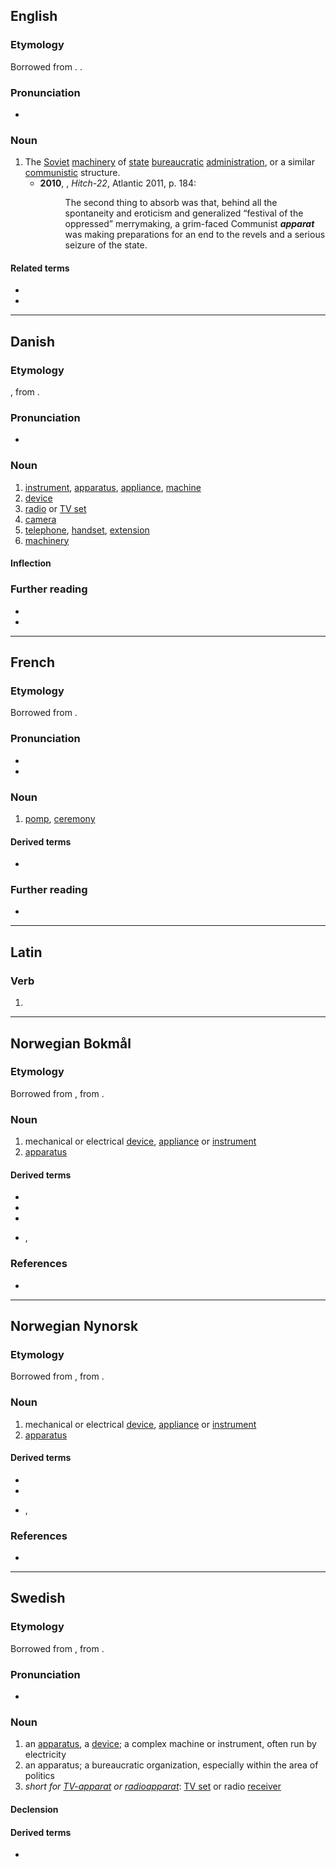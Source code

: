 {{also|Apparat}}

==English==

===Etymology===
Borrowed from {{bor|en|ru|аппара́т||[[apparatus]], apparat}}. {{doublet|en|apparatus}}.

===Pronunciation===
* {{rhymes|en|ɑːt}}

===Noun===
{{en-noun}}

# The [[Soviet]] [[machinery]] of [[state]] [[bureaucratic]] [[administration]], or a similar [[communistic]] structure.
#* '''2010''', {{w|Christopher Hitchens}}, ''Hitch-22'', Atlantic 2011, p. 184:
#*: The second thing to absorb was that, behind all the spontaneity and eroticism and generalized “festival of the oppressed” merrymaking, a grim-faced Communist '''''apparat''''' was making preparations for an end to the revels and a serious seizure of the state.

====Related terms====
* {{l|en|apparatchik}}
* {{l|en|apparatus}}

----

==Danish==

===Etymology===
{{bor|da|de|Apparat||device, apparatus}}, from {{der|da|la|apparātus}}.

===Pronunciation===
* {{IPA|da|/aparat/|[ɑb̥ɑˈʁɑːˀd̥]|/apərat/|[ɑb̥əˈʁɑːˀd̥]}}

===Noun===
{{da-noun|et|er}}

# [[instrument]], [[apparatus]], [[appliance]], [[machine]]
# [[device]]
# [[radio]] or [[TV set]]
# [[camera]]
# [[telephone]], [[handset]], [[extension]]
# [[machinery]]

====Inflection====
{{da-noun-infl|et|er}}

===Further reading===
* {{R:Den Danske Ordbog}}
* {{pedia|lang=da}}

----

==French==

===Etymology===
Borrowed from {{bor|fr|la|apparatus}}.

===Pronunciation===
* {{fr-IPA}}
* {{audio|fr|LL-Q150 (fra)-LoquaxFR-apparat.wav|Audio}}

===Noun===
{{fr-noun|m}}

# [[pomp]], [[ceremony]]

====Derived terms====
* {{l|fr|apparat critique}}

===Further reading===
* {{R:TLFi}}

----

==Latin==

===Verb===
{{la-verb-form|apparat}}

# {{inflection of|la|apparō||3|s|pres|actv|indc}}

----

==Norwegian Bokmål==

===Etymology===
Borrowed from {{bor|nb|fr|apparat}}, from {{der|nb|la|apparatus}}.

===Noun===
{{nb-noun-n3}}

# mechanical or electrical [[device]], [[appliance]] or [[instrument]]
# [[apparatus]]

====Derived terms====
* {{l|nb|fjernsynsapparat}}
* {{l|nb|forstørrelsesapparat}}
* {{l|nb|fotoapparat}}
* {{l|nb|kassaapparat}}, {{l|nb|kasseapparat}}

===References===
* {{R:The Bokmål Dictionary}}

----

==Norwegian Nynorsk==

===Etymology===
Borrowed from {{bor|nn|fr|apparat}}, from {{der|nn|la|apparatus}}.

===Noun===
{{nn-noun-n1}}

# mechanical or electrical [[device]], [[appliance]] or [[instrument]]
# [[apparatus]]

====Derived terms====
* {{l|nn|fjernsynsapparat}}
* {{l|nn|fotoapparat}}
* {{l|nn|kassaapparat}}, {{l|nn|kasseapparat}}

===References===
* {{R:The Nynorsk Dictionary}}

----

==Swedish==

===Etymology===
Borrowed from {{bor|sv|fr|apparat}}, from {{der|sv|la|apparatus}}.

===Pronunciation===
* {{audio|sv|Sv-en apparat.ogg|Audio}}

===Noun===
{{sv-noun|c}}

# an [[apparatus]], a [[device]]; a complex machine or instrument, often run by electricity
# an apparatus; a bureaucratic organization, especially within the area of politics
# ''short for [[TV-apparat]] or [[radioapparat]]'': [[TV set]] or radio [[receiver]]

====Declension====
{{sv-infl-noun-c-er}}

====Derived terms====
* {{sense|bureaucratic organization}} {{l|sv|partiapparat}}
